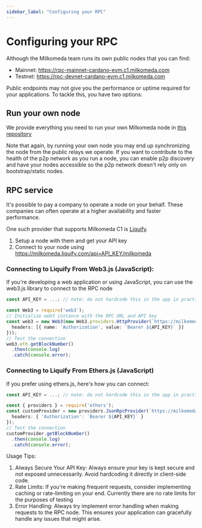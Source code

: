```yaml
---
sidebar_label: "Configuring your RPC"
---
```


# Configuring your RPC

Although the Milkomeda team runs its own public nodes that you can find:
- Mainnet: https://rpc-mainnet-cardano-evm.c1.milkomeda.com
- Testnet: https://rpc-devnet-cardano-evm.c1.milkomeda.com

Public endpoints may not give you the performance or uptime required for your applications. To tackle this, you have two options:

## Run your own node

We provide everything you need to run your own Milkomeda node in [this repository](https://github.com/dcSpark/milkomeda-evm-passive/)

Note that again, by running your own node you may end up synchronizing the node from the public relays we operate.
If you want to contribute to the health of the p2p network as you run a node, you can enable p2p discovery and have your nodes accessible so the p2p network doesn't rely only on bootstrap/static nodes.

## RPC service

It's possible to pay a company to operate a node on your behalf. These companies can often operate at a higher availability and faster performance.

One such provider that supports Milkomeda C1 is [Liquify](https://www.liquify.com/).

1. Setup a node with them and get your API key
2. Connect to your node using https://milkomeda.liquify.com/api=API_KEY/milkomeda

### Connecting to Liquify From Web3.js (JavaScript):
If you're developing a web application or using JavaScript, you can use the web3.js library to connect to the RPC node

```typescript
const API_KEY = ...; // note: do not hardcode this in the app in practice

const Web3 = require('web3');
// Initialize web3 instance with the RPC URL and API key
const web3 = new Web3(new Web3.providers.HttpProvider(`https://milkomeda.liquify.com/api=${API_KEY}/milkomeda`, {
  headers: [{ name: 'Authorization', value: `Bearer ${API_KEY}` }]
}));
// Test the connection
web3.eth.getBlockNumber()
  .then(console.log)
  .catch(console.error);
```

### Connecting to Liquify From Ethers.js (JavaScript)
If you prefer using ethers.js, here's how you can connect:

```typescript
const API_KEY = ...; // note: do not hardcode this in the app in practice

const { providers } = require('ethers');
const customProvider = new providers.JsonRpcProvider(`https://milkomeda.liquify.com/api=${API_KEY}/milkomeda`, {
  headers: { 'Authorization': `Bearer ${API_KEY}` }
});
// Test the connection
customProvider.getBlockNumber()
  .then(console.log)
  .catch(console.error);
```

Usage Tips:
1.  Always Secure Your API Key: Always ensure your key is kept secure and not exposed unnecessarily. Avoid hardcoding it directly in client-side code.
2.  Rate Limits: If you're making frequent requests, consider implementing caching or rate-limiting on your end. Currently there are no rate limits for the purposes of testing 
3.  Error Handling: Always try implement error handling when making requests to the RPC node. This ensures your application can gracefully handle any issues that might arise.
